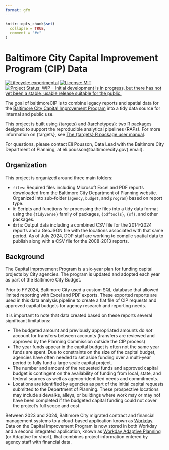 ```yaml
---
format: gfm
---
```


<!-- README.md is generated from README.Rmd. Please edit that file -->

```r
knitr::opts_chunk$set(
  collapse = TRUE,
  comment = "#>"
)
```

# Baltimore City Capital Improvement Program (CIP) Data

<!-- badges: start -->

[![Lifecycle: experimental](https://img.shields.io/badge/lifecycle-experimental-orange.svg)](https://lifecycle.r-lib.org/articles/stages.html#experimental)
[![License: MIT](https://img.shields.io/badge/License-MIT-yellow.svg)](https://opensource.org/licenses/MIT)
[![Project Status: WIP – Initial development is in progress, but there has not yet been a stable, usable release suitable for the public.](https://www.repostatus.org/badges/latest/wip.svg)](https://www.repostatus.org/#wip)

<!-- badges: end -->

The goal of baltimoreCIP is to combine legacy reports and spatial data for the [Baltimore City Capital Improvement Program](https://planning.baltimorecity.gov/) into a tidy data source for internal and public use.

::: callout-tip
This project is built using {targets} and {tarchetypes}: two R packages designed to support the reproducible analytical pipelines (RAPs). For more information on {targets}, see [The {targets} R package user manual](https://books.ropensci.org/targets/).
:::

For questions, please contact Eli Pousson, Data Lead with the Baltimore City Department of Planning, at eli.pousson\@baltimorecity.gov{.email}.

## Organization

This project is organized around three main folders:

-   `files`: Required files including Microsoft Excel and PDF reports downloaded from the Baltimore City Department of Planning website. Organized into sub-folder (`agency`, `budget`, and `program`) based on report type.
-   `R`: Scripts and functions for processing the files into a tidy data format using the `{tidyverse}` family of packages, `{pdftools}`, `{sf}`, and other packages.
-   `data`: Output data including a combined CSV file for the 2014-2024 reports and a GeoJSON file with the locations associated with that same period. As of July 2024, DOP staff are working to compile spatial data to publish along with a CSV file for the 2008-2013 reports.

## Background

The Capital Improvement Program is a six-year plan for funding capital projects by City agencies. The program is updated and adopted each year as part of the Baltimore City Budget.

Prior to FY2024, Baltimore City used a custom SQL database that allowed limited reporting with Excel and PDF exports. These exported reports are used in this data analysis pipeline to create a flat file of CIP requests and approved capital budgets for agency research and reporting needs.

It is important to note that data created based on these reports several significant limitations:

-   The budgeted amount and previously appropriated amounts do *not* account for transfers between accounts (transfers are reviewed and approved by the Planning Commission outside the CIP process)
-   The year funds appear in the capital budget is often not the same year funds are spent. Due to constraints on the size of the capital budget, agencies have often needed to set aside funding over a multi-year period to fully fund a large scale capital project.
-   The number and amount of the requested funds and approved capital budget is contingent on the availability of funding from local, state, and federal sources as well as agency-identified needs and commitments.
-   Locations are identified by agencies as part of the initial capital requests submitted to the Department of Planning. These prospective locations may include sidewalks, alleys, or buildings where work may or may not have been completed if the budgeted capital funding could not cover the project's full scope and cost.

Between 2023 and 2024, Baltimore City migrated contract and financial management systems to a cloud-based application known as [Workday](https://www.workday.com/). Data on the Capital Improvement Program is now stored in both Workday and a second integrated application, known as [Workday Adaptive Planning](https://www.workday.com/en-us/products/adaptive-planning/overview.html) (or Adaptive for short), that combines project information entered by agency staff with financial data.
